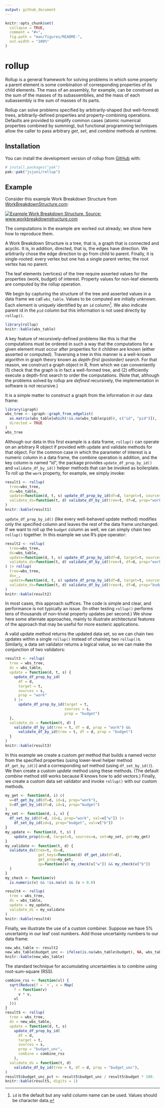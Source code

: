 ```yaml
---
output: github_document
---
```


<!-- README.md is generated from README.Rmd. Please edit that file -->

```r
knitr::opts_chunk$set(
  collapse = TRUE,
  comment = "#>",
  fig.path = "man/figures/README-",
  out.width = "100%"
)
```

# rollup

<!-- badges: start -->

<!-- badges: end -->

Rollup is a general framework for solving problems in which some property a parent element is some combination of corresponding properties of its child elements. The mass of an assembly, for example, can be construed as the sum of the masses of its subassemblies, and the mass of each subassembly is the sum of masses of its parts.

Rollup can solve problems specified by arbitrarily-shaped (but well-formed) trees, arbitrarily-defined properties and property-combining operations. Defaults are provided to simplify common cases (atomic numerical properties combined by summing), but functional programming techniques allow the caller to pass arbitrary *get*, *set*, and *combine* methods at runtime.

## Installation

You can install the development version of rollup from [GitHub](https://github.com/) with:

``` r
# install.packages("pak")
pak::pak("jsjuni/rollup")
```

## Example

Consider this example Work Breakdown Structure from [WorkBreakdownStructure.com](https://www.workbreakdownstructure.com):

[![Example Work Breakdown Structure. Source: www.workbreakdownstructure.com](man/figures/README-wbs.jpg)](https://www.workbreakdownstructure.com)

The computations in the example are worked out already; we show here how to reproduce them.

A Work Breakdown Structure is a tree, that is, a graph that is connected and acyclic. It is, in addition, directed, that is, the edges have direction. We arbitrarily chose the edge direction to go from child to parent. Finally, it is single-rooted: every vertex but one has a single parent vertex; the root vertex has no parent.

The leaf elements (vertices) of the tree require asserted values for the properties (work, budget) of interest. Property values for non-leaf elements are computed by the rollup operation.

We begin by capturing the structure of the tree and asserted values in a data frame we call `wbs_table`. Values to be computed are initially unknown. Each element is uniquely identified by an `id` column[^1]. We also indicate parent id in the `pid` column but this information is not used directly by `rollup()`.

[^1]: `id` is the default but any valid column name can be used. Values should be character data.

```r
library(rollup)
knitr::kable(wbs_table)
```

A key feature of recursively-defined problems like this is that the computations must be ordered in such a way that the computations for a given element must occur after properties for it children are known (either asserted or computed). Traversing a tree in this manner is a well-known algorithm in graph theory known as *depth-first (postorder) search*. For that reason, we construct a graph object in R, from which we can conveniently (1) check that the graph is in fact a well-formed tree, and (2) efficiently execute a depth-first search to order the computations. (Note that, although the problems solved by rollup are *defined* recursively, the implementation in software is not recursive.)

It is a simple matter to construct a graph from the information in our data frame:

```r
library(igraph)
wbs_tree <- igraph::graph_from_edgelist(
  as.matrix(wbs_table[which(!is.na(wbs_table$pid)), c("id", "pid")]),
  directed = TRUE
)
wbs_tree
```

Although our data in this first example is a data frame, `rollup()` can operate on an arbitrary R object if provided with update and validate methods for that object. For the common case in which the parameter of interest is a numeric column in a data frame, the combine operation is addition, and the key column is named "id", the package provides `update_df_prop_by_id()` and `validate_df_by_id()` helper methods that can be invoked as boilerplate. To roll up the `work` property, for example, we simply invoke:

```r
result1 <- rollup(
  tree=wbs_tree,
  ds=wbs_table,
  update=function(d, t, s) update_df_prop_by_id(df=d, target=t, sources=s, prop="work"),
  validate_ds=function(t, d) validate_df_by_id(tree=t, df=d, prop="work")
)
knitr::kable(result1)
```

`update_df_prop_by_id()` (like every well-behaved update method) modifies only the specified column and leaves the rest of the data frame unchanged. If we want to roll up the `budget` column as well, we can simply chain two `rollup()` together. In this example we use R's pipe operator:

```r
result2 <- rollup(
  tree=wbs_tree,
  ds=wbs_table,
  update=function(d, t, s) update_df_prop_by_id(df=d, target=t, sources=s, prop="work"),
  validate_ds=function(t, d) validate_df_by_id(tree=t, df=d, prop="work")
) |> rollup(
  tree=wbs_tree,
  ds=_,
  update=function(d, t, s) update_df_prop_by_id(df=d, target=t, sources=s, prop="budget"),
  validate_ds=function(t, d) validate_df_by_id(tree=t, df=d, prop="budget")
)
knitr::kable(result2)
```

In most cases, this approach suffices. The code is simple and clear, and performance is not typically an issue. (In other testing `rollup()` performs tens of thousands of non-trivial property updates per second.) We show here some alternate approaches, mainly to illustrate architectural features of the approach that may be useful for more esoteric applications.

A valid update method returns the updated data set, so we can chain two updates within a single `rollup()` instead of chaining two `rollup()`s. Similarly, a data set validator returns a logical value, so we can make the conjunction of two validators:

```r
result3 <- rollup(
  tree = wbs_tree,
  ds = wbs_table,
  update = function(d, t, s) {
    update_df_prop_by_id(
      df = d,
      target = t,
      sources = s,
      prop = "work"
    ) |>
      update_df_prop_by_id(target = t,
                           sources = s,
                           prop = "budget")
  },
  validate_ds = function(t, d) {
    validate_df_by_id(tree = t, df = d, prop = "work") &&
      validate_df_by_id(tree = t, df = d, prop = "budget")
  }
)
knitr::kable(result3)
```

In this example we create a custom *get* method that builds a named vector from the specified properties (using lower-level helper method `df_get_by_id()`) and a corresponding *set* method (using `df_set_by_id()`). We then create a custom *update* method using these methods. (The default *combine* method still works because R knows how to add vectors.) Finally, we create a custom data set validator and invoke `rollup()` with our custom methods.

```r
my_get <- function(d, i) c(
  w=df_get_by_id(df=d, id=i, prop="work"),
  b=df_get_by_id(df=d, id=i, prop="budget")
)
my_set <- function(d, i, v) {
  df_set_by_id(df=d, id=i, prop="work", val=v["w"]) |>
    df_set_by_id(id=i, prop="budget", val=v["b"])
}
my_update <- function(d, t, s) {
    update_prop(ds=d, target=t, sources=s, set=my_set, get=my_get)
}
my_validate <- function(t, d) {
  validate_ds(tree=t, ds=d,
               get_keys=function(d) df_get_ids(df=d),
               get_prop=my_get,
               op=function(v) my_check(v["w"]) && my_check(v["b"])
  )
}
my_check <- function(v)
  is.numeric(v) && !is.na(v) && (v > 0.0)

result4 <- rollup(
  tree = wbs_tree,
  ds = wbs_table,
  update = my_update,
  validate_ds = my_validate
)
knitr::kable(result4)
```

Finally, we illustrate the use of a custom combiner. Suppose we have 5% uncertainty in our leaf cost numbers. Add those uncertainty numbers to our data frame:

```r
new_wbs_table <- result2
new_wbs_table$budget_unc <- ifelse(is.na(wbs_table$budget), NA, wbs_table$budget * 0.05)
knitr::kable(new_wbs_table)
```

The standard technique for accumulating uncertainties is to combine using root-sum-square (RSS).

```r
combine_rss <- function(vl) {
  sqrt(Reduce(f = `+`, x = Map(
    f = function(v)
      v * v,
    vl
  )))
}
result5 <- rollup(
  tree = wbs_tree,
  ds = new_wbs_table,
  update = function(d, t, s)
    update_df_prop_by_id(
      df = d,
      target = t,
      sources = s,
      prop = "budget_unc",
      combine = combine_rss
    ),
  validate_ds = function(t, d)
    validate_df_by_id(tree = t, df = d, prop = "budget_unc"),
)
result5$budget_unc_pct <- result5$budget_unc / result5$budget * 100.
knitr::kable(result5, digits = 1)
```
